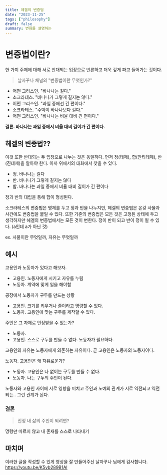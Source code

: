 ```yaml
---
title: 헤겔의 변증법
date: "2023-11-25"
tags: ["philosophy"]
draft: false
summary: 변화를 설명하는
---
```


# 변증법이란?

한 가지 주제에 대해 서로 반대되는 입장으로 반론하고 더욱 깊게 파고 들어가는 것이다.

> 날자꾸나 채널의 "변증법이란 무엇인가?"

- 어떤 그리스인. "바나나는 길다."
- 소크라테스. "바나나가 그렇게 길지는 않다."
- 어떤 그리스인. "과일 중에선 긴 편이다."
- 소크라테스. "수박이 바나나보다 길다."
- 어떤 그리스인. "바나나는 비율 대비 긴 편이다."

**결론. 바나나는 과일 중에서 비율 대비 길이가 긴 편이다.**

## 헤겔의 변증법??

이것 또한 반대되는 두 입장으로 나누는 것은 동일하다.
먼저 정(테제), 합(안티테제), 반(진테제)을 알아야 한다. 아까 위에서의 대화에서 찾을 수 있다.

- 정. 바나나는 길다
- 반. 바나나가 그렇게 길지는 않다
- 합. 바나나는 과일 중에서 비율 대비 길이가 긴 편이다

정과 반의 대립을 통해 합이 형성된다.

소크라테스의 변증법은 명제를 두고 정과 반을 나누지만, 헤겔의 변증법은 온갖 사물과 사건에도 변증법을 붙일 수 있다. 또한 기존의 변증법은 모든 것은 고정된 상태에 두고 생각하지만 헤겔의 변증법에서는 모든 것이 변한다. 정이 반이 되고 반이 정이 될 수 있다. (a인데 a가 아닌 것)

ex. 사물이란 무엇일까, 자유는 무엇일까

## 예시

고용인과 노동자가 있다고 해보자.

- 고용인. 노동자에게 시키고 자유를 누림
- 노동자. 계약에 맞게 일을 해야함

공장에서 노동자가 구두를 만드는 상황

- 고용인. 크기를 키우거나 줄이라고 명령할 수 있다.
- 노동자. 고용인에 맞는 구두를 제작할 수 있다.

주인은 그 자체로 인정받을 수 있는가?

- 노동자.
- 고용인. 스스로 구두를 만들 수 없다. 노동자가 필요하다.

고용인의 자유는 노동자에게 의존하는 자유이다.
곧 고용인은 노동자의 노동자이다.

노동자. 고용인은 왜 자유로운가?

- 노동자. 고용인은 나 없이는 구두를 만들 수 없다.
- 노동자. 나는 구두의 주인이 된다.

노동자와 고용인 사이에 서로 영향을 미치고 주인과 노예의 관계가 서로 역전되고 역전되는.. 그런 관계가 된다.

### 결론

> 진정 내 삶의 주인이 되려면?

명령만 따르지 않고 내 존재를 스스로 나타내기

## 마치며

이러한 글을 작성할 수 있게 영상을 잘 만들어주신 날자꾸나 님에게 감사합니다.
https://youtu.be/K5vb289B1AI
